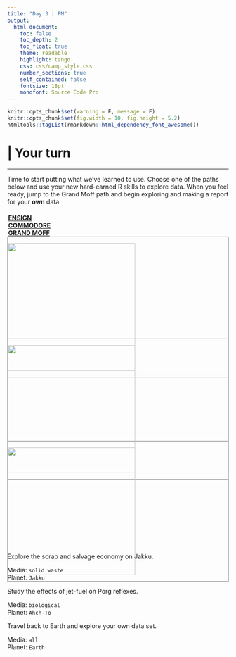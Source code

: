 ```yaml
---
title: "Day 3 | PM"
output: 
  html_document:
    toc: false
    toc_depth: 2
    toc_float: true
    theme: readable
    highlight: tango
    css: css/camp_style.css
    number_sections: true
    self_contained: false
    fontsize: 18pt
    monofont: Source Code Pro
---
```


```r
knitr::opts_chunk$set(warning = F, message = F)
knitr::opts_chunk$set(fig.width = 10, fig.height = 5.2) 
htmltools::tagList(rmarkdown::html_dependency_font_awesome())
```


# | Your turn

<hr>

Time to start putting what we've learned to use. Choose one of the paths below and use your new hard-earned R skills to explore data. When you feel ready, jump to the <i class="fa fa-star" aria-hidden="true" style="color: #fa970c;"></i><i class="fa fa-star fa-sm" aria-hidden="true" style="color: #fa970c;"></i><i class="fa fa-star fa-xs" aria-hidden="true" style="color: #fa970c;"></i>Grand Moff path and begin exploring and making a report for your __own__ data. 


<div class="row3" style = "margin-top: 20px;">

<div class="column3"><span style="margin-left: 2px;">
<a href="level1_jakku_explore.html"><i class="fa fa-star" aria-hidden="true" style="color: #fa970c;"></i> __ENSIGN__ </a>
</span></div> 

<div class="column3"> <span style="margin-left: 2px; display: inline;">
<a href="page/level2_porg_exposure.html"> <i class="fa fa-star" aria-hidden="true" style="color: #fa970c;"></i><i class="fa fa-star" aria-hidden="true" style="color: #fa970c;"></i> __COMMODORE__ </a> 
</span></div> 

<div class="column3"> <span style="margin-left: 2px;">
<a href="page/level3_example_outline.html"><i class="fa fa-star" aria-hidden="true" style="color: #fa970c;"></i><i class="fa fa-star" aria-hidden="true" style="color: #fa970c;"></i><i class="fa fa-star" aria-hidden="true" style="color: #fa970c;"></i> __GRAND MOFF__ </a>
</span></div>
</div>


<div class="row3">

<div class="column3" style="height: 232px; max-height: 232px;">
<div class="" style="border: 1px solid grey;">
<a href="page/level1_jakku_explore.html"><img src="../images/jakku_sq.PNG" style="width: 290px;"></a>
</div></div>

<div class="column3" style="height: 232px; max-height: 232px;">
<div class="" style="border: 1px solid grey;">
<a href="page/level2_porg_exposure.html"><img src="../images/fly_porgs_sq.jpg" style="width: 290px;"></a>
</div></div>

<div class="column3" style="height: 232px; max-height: 232px;">
<div class="" style="border: 1px solid grey;">
<a href="page/level3_example_outline.html"><img src="../images/death_star_sq.PNG" style="width: 290px;"></a>
</div></div>

</div>


<div class="row3" style = "margin-top: 22px;">
<div class="column3">

Explore the scrap and salvage economy on Jakku.

Media: `solid waste`  
Planet: `Jakku`
</div>

<div class="column3">
Study the effects of jet-fuel on Porg reflexes.

Media: `biological`  
Planet: `Ahch-To`
</div> 

<div class="column3">
Travel back to Earth and explore your own data set.

Media: `all`  
Planet: `Earth`
</div>

</div>
 
<br>
